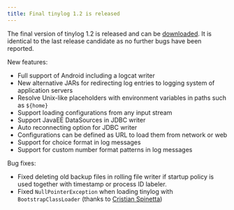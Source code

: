 ```yaml
---
title: Final tinylog 1.2 is released
---
```


The final version of tinylog 1.2 is released and can be [downloaded](/download/). It is identical to the last release candidate as no further bugs have been reported.

New features:

* Full support of Android including a logcat writer
* New alternative JARs for redirecting log entries to logging system of application servers
* Resolve Unix-like placeholders with environment variables in paths such as `${home}`
* Support loading configurations from any input stream
* Support JavaEE DataSources in JDBC writer
* Auto reconnecting option for JDBC writer
* Configurations can be defined as URL to load them from network or web
* Support for choice format in log messages
* Support for custom number format patterns in log messages

Bug fixes:

* Fixed deleting old backup files in rolling file writer if startup policy is used together with timestamp or process ID labeler.
* Fixed `NullPointerException` when loading tinylog with `BootstrapClassLoader` (thanks to [Cristian Spinetta](https://github.com/cspinetta))

